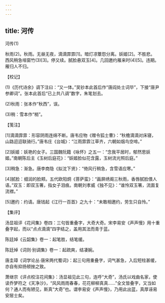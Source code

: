 ```yaml
---
---
---
```

title: 河传
---



河传(1)


秋雨(2)。秋雨。无昼无夜，滴滴霏霏[1]。暗灯凉簟怨分离。妖姬[2]。不胜悲。　　西风稍急喧窗竹(3)[3]。停又续。腻脸悬双玉[4]。几回邀约雁来时(4)[5]。违期。雁归人不归。





【校记】


(1)《历代诗余》调下注曰：“又一体。”吴钞本此首后作“唐阎处士词毕”，下接“唐尹参卿词”。张本此首后“已上共八调”数字，朱笔划去。

(2)秋雨：张本作“秋西”，误。

(3)稍：雪本作“梢”。





【笺注】


[1]滴滴霏霏：形容阴雨连绵不断。唐韦应物《赠令狐士曹》：“秋檐滴滴对床寝，山路迢迢联骑行。”唐韦庄《台城》：“江雨霏霏江草齐，六朝如烟鸟空啼。”

[2]妖姬：妖艳的女子。三国魏阮籍《咏怀》之五一：“念我平居时，郁然思妖姬。”南朝陈后主《玉树后庭花》：“妖姬脸似花含露，玉树流光照后庭。”

[3]稍急：渐急。唐李商隐《拟沈下贤》：“倚风行稍急，含雪语应寒。”

[4]腻脸：细润的脸颊。五代欧阳炯《菩萨蛮》：“画屏绣阁三秋雨，香唇腻脸偎人语。”双玉：即双玉箸，指女子泪痕。南朝刘孝威《独不见》：“谁怜双玉箸，流面复流襟。”

[5]邀约：约请。唐钱起《江行一百首》之九十：“未敢相邀约，劳生只自怜。”





【集评】


汤显祖评《花间集》卷四：三句皆重叠字，大奇大奇。宋李易安《声声慢》用十重叠字起，而以“点点滴滴”四字结之，盖用其法而青于蓝。

陈廷焯《云韶集》卷一：起笔胜，结笔缓。

陈廷焯《词则·别调集》卷一：起疏爽，结凄婉。

唐圭璋《词学论丛·唐宋两代蜀词》：起三句用重叠字，词气甚急，入后短柱甚缓，亦自有抑扬顿挫之致。

萧继宗《评点校注花间集》：汤显祖见此三句，连呼“大奇”，汤氏以戏曲名家，使读乔梦符之《天净沙》，“风风雨雨春春，花花柳柳真真……”全文皆叠字，又当如何？通人而有陋见，斯真“大奇”也。谓李易安《声声慢》，乃用此出蓝，真厚诬易安居士矣。